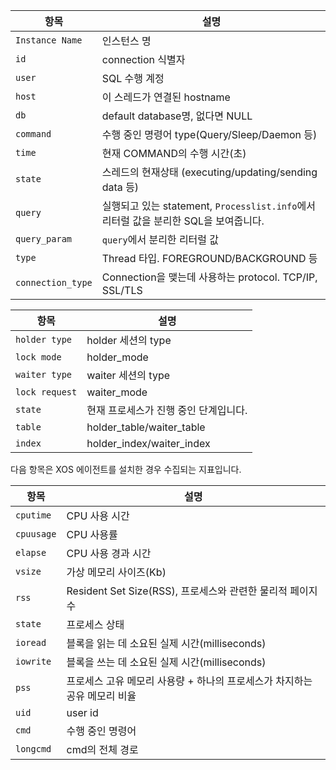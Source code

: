 <Tabs groupId="db-columns">

<TabItem value="activesession" label="Active session">

| 항목 | 설명 |
| -- | -- |
| `Instance Name` | 인스턴스 명 |
| `id` | connection 식별자 |
| `user` | SQL 수행 계정 |
| `host` | 이 스레드가 연결된 hostname |
| `db` | default database명, 없다면 NULL |
| `command` | 수행 중인 명령어 type(Query\/Sleep\/Daemon 등) |
| `time` | 현재 COMMAND의 수행 시간(초) |
| `state` | 스레드의 현재상태 (executing/updating/sending data 등) |
| `query` | 실행되고 있는 statement, `Processlist.info`에서 리터럴 값을 분리한 SQL을 보여줍니다. |
| `query_param` | `query`에서 분리한 리터럴 값 |
| `type` | Thread 타입. FOREGROUND\/BACKGROUND 등 |
| `connection_type` | Connection을 맺는데 사용하는 protocol. TCP/IP, SSL\/TLS |


</TabItem>

<TabItem value="locktree" label="Lock tree">

| 항목 | 설명 |
| -- | -- |
| `holder type` | holder 세션의 type |
| `lock mode` | holder\_mode |
| `waiter type` | waiter 세션의 type |
| `lock request` | waiter\_mode |
| `state` | 현재 프로세스가 진행 중인 단계입니다. |
| `table` | holder\_table\/waiter_table |
| `index` | holder\_index\/waiter_index |

</TabItem>

<TabItem value="process-info" label="Process information">

다음 항목은 XOS 에이전트를 설치한 경우 수집되는 지표입니다.

| 항목 | 설명 |
| -- | -- |
| `cputime` | CPU 사용 시간 |
| `cpuusage` | CPU 사용률 |
| `elapse` | CPU 사용 경과 시간 |
| `vsize` | 가상 메모리 사이즈(Kb) |
| `rss` | Resident Set Size(RSS), 프로세스와 관련한 물리적 페이지 수 |
| `state` | 프로세스 상태 |
| `ioread` | 블록을 읽는 데 소요된 실제 시간(milliseconds) |
| `iowrite` | 블록을 쓰는 데 소요된 실제 시간(milliseconds) |
| `pss` | 프로세스 고유 메모리 사용량 + 하나의 프로세스가 차지하는 공유 메모리 비율 |
| `uid` | user id |
| `cmd` | 수행 중인 명령어 |
| `longcmd` | cmd의 전체 경로 |

</TabItem>

</Tabs>